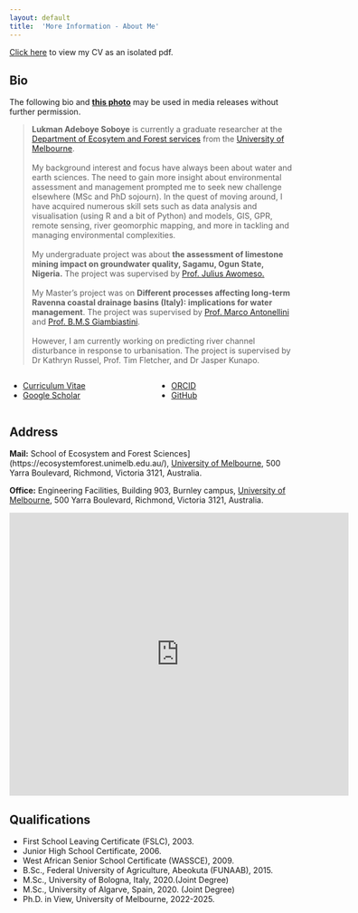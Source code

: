 ```yaml
---
layout: default
title:  'More Information - About Me'
---
```


<p class="lead">

<a href="cv.pdf">Click here</a> to view my CV as an isolated pdf.

</p>

## Bio

The following bio and [**this photo**](../images/Me.jpg) may be used in media releases without further permission.

> **Lukman Adeboye Soboye** is currently a graduate researcher at the [Department of Ecosytem and Forest services](https://ecosystemforest.unimelb.edu.au/research) from the [University of Melbourne](https://www.unimelb.edu.au/). <br><br> My background interest and focus have always been about water and earth sciences. The need to gain more insight about environmental assessment and management prompted me to seek new challenge elsewhere (MSc and PhD sojourn).</a> In the quest of moving around, I have acquired numerous skill sets such as data analysis and visualisation (using R and a bit of Python) and models, GIS, GPR, remote sensing, river geomorphic mapping, and more in tackling and managing environmental complexities.</a> <br><br> My undergraduate project was about **the assessment of limestone mining impact on groundwater quality, Sagamu, Ogun State, Nigeria.** The project was supervised by <a href = "https://funaab.edu.ng/awomeso-julius-awonusi/"> Prof. Julius Awomeso.</a> <br><br> My Master's project was on **Different processes affecting long-term Ravenna coastal drainage basins (Italy): implications for water management**. The project was supervised by <a href = "https://www.unibo.it/sitoweb/m.antonellini/en">Prof. Marco Antonellini</a> and <a href = "https://www.unibo.it/sitoweb/beatrice.giambastiani/en">Prof. B.M.S Giambiastini</a>.<br><br>However, I am currently working on predicting river channel disturbance in response to urbanisation. The project is supervised by Dr Kathryn Russel, Prof. Tim Fletcher, and Dr Jasper Kunapo.

::: columns
::: {.column width="30%"}
<ul class="fa-ul">

<li><a href="https://github.com/lukeng200/lukeng200.github.io/raw/master/CV.pdf"><i class="fa-li fa-regular fa-file-pdf"></i>Curriculum Vitae</a></li>

<li><a href="https://scholar.google.com.au/citations?hl=en&user=l63u3A4AAAAJ"><i class="fa-li ai ai-google-scholar" style="padding-top:4px;"></i>Google Scholar</a></li>

</ul>
:::

::: {.column width="30%"}
<ul class="fa-ul">

<li><a href="https://orcid.org/0000-0002-2953-1150"><i class="fa-li ai ai-orcid" style="padding-top:4px;"></i>ORCID</a></li>

<li><a href="https://github.com/lukeng200"><i class="fa-li fa-brands fa-github"></i>GitHub</a></li>

</ul>
:::
:::

## Address

**Mail:** School of Ecosystem and Forest Sciences\](https://ecosystemforest.unimelb.edu.au/), [University of Melbourne](https://www.unimelb.edu.au/), 500 Yarra Boulevard, Richmond, Victoria 3121, Australia.

**Office:** Engineering Facilities, Building 903, Burnley campus, [University of Melbourne](https://www.unimelb.edu.au/), 500 Yarra Boulevard, Richmond, Victoria 3121, Australia.

::: mapouter
::: gmap_canvas
<iframe width="600" height="500" id="gmap_canvas" src="https://maps.google.com/maps?q=500%20Yarra%20Boulevard,%20Richmond,%20Victoria%203121,%20Australia&amp;t=&amp;z=13&amp;ie=UTF8&amp;iwloc=&amp;output=embed" frameborder="0" scrolling="no" marginheight="0" marginwidth="0">

</iframe>

<a href="https://putlocker-is.org">putlocker</a><br>

```{=html}
<style>.mapouter{position:relative;text-align:right;height:500px;width:600px;}</style>
```
<a href="https://www.embedgooglemap.net">google map in website</a>

```{=html}
<style>.gmap_canvas {overflow:hidden;background:none!important;height:500px;width:600px;}</style>
```
:::
:::

## Qualifications

-   First School Leaving Certificate (FSLC), 2003.
-   Junior High School Certificate, 2006.
-   West African Senior School Certificate (WASSCE), 2009.
-   B.Sc., Federal University of Agriculture, Abeokuta (FUNAAB), 2015.
-   M.Sc., University of Bologna, Italy, 2020.(Joint Degree)
-   M.Sc., University of Algarve, Spain, 2020. (Joint Degree)
-   Ph.D. in View, University of Melbourne, 2022-2025.
